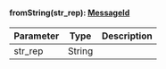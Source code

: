 
#### fromString(str_rep): [MessageId](#messageid)



| Parameter       | Type |  Description |
| --------------- | -------- | -------- |
| str_rep | String |   |
